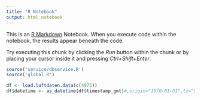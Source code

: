 ```yaml
---
title: "R Notebook"
output: html_notebook
---
```


This is an [R Markdown](http://rmarkdown.rstudio.com) Notebook. When you execute code within the notebook, the results appear beneath the code. 

Try executing this chunk by clicking the *Run* button within the chunk or by placing your cursor inside it and pressing *Ctrl+Shift+Enter*. 

```r
source('service/dbservice.R')
source('global.R')
```

```r
df <- load.luftdaten.data(c(4975))
df$datetime <- as_datetime(df$timestamp_gmt)#,origin="1970-01-01",tz="GMT")
```

